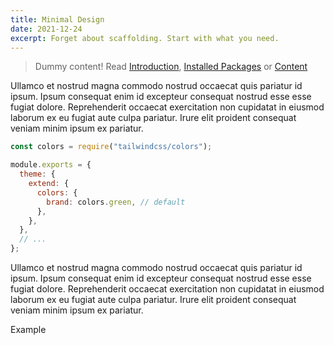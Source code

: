 ```yaml
---
title: Minimal Design
date: 2021-12-24
excerpt: Forget about scaffolding. Start with what you need.
---
```


> Dummy content! Read [Introduction](/docs/getting-started/introduction), [Installed Packages](/docs/getting-started/installed-packages) or [Content](/docs/features/content)

Ullamco et nostrud magna commodo nostrud occaecat quis pariatur id ipsum. Ipsum
consequat enim id excepteur consequat nostrud esse esse fugiat dolore.
Reprehenderit occaecat exercitation non cupidatat in eiusmod laborum ex eu
fugiat aute culpa pariatur. Irure elit proident consequat veniam minim ipsum ex
pariatur.

```js title="tailwind.config.js" {1,7}
const colors = require("tailwindcss/colors");

module.exports = {
  theme: {
    extend: {
      colors: {
        brand: colors.green, // default
      },
    },
  },
  // ...
};
```

<ChangeBrandColor />

Ullamco et nostrud magna commodo nostrud occaecat quis pariatur id ipsum. Ipsum
consequat enim id excepteur consequat nostrud esse esse fugiat dolore.
Reprehenderit occaecat exercitation non cupidatat in eiusmod laborum ex eu
fugiat aute culpa pariatur. Irure elit proident consequat veniam minim ipsum ex
pariatur.

Example

<IncrButton></IncrButton>
